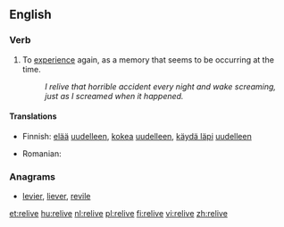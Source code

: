 ==English==

===Verb===
{{en-verb|relives|reliving|relived|relived}}

# To [[experience]] again, as a memory that seems to be occurring at the time.
#:''I relive that horrible accident every night and wake screaming, just as I screamed when it happened.''

====Translations====
{{trans-top|To experience again}}
*Finnish: [[elää]] [[uudelleen]], [[kokea]] [[uudelleen]], [[käydä läpi]] [[uudelleen]]
{{trans-mid}}
* Romanian: {{t|ro|retrăi}}
{{trans-bottom}}

===Anagrams===
* [[levier#English|levier]], [[liever#English|liever]], [[revile#English|revile]]

[[et:relive]]
[[hu:relive]]
[[nl:relive]]
[[pl:relive]]
[[fi:relive]]
[[vi:relive]]
[[zh:relive]]